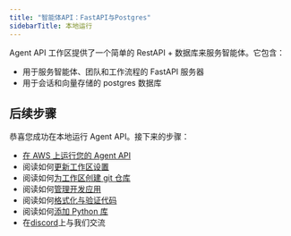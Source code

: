 ```yaml
---
title: "智能体API：FastAPI与Postgres"
sidebarTitle: 本地运行
---
```

Agent API 工作区提供了一个简单的 RestAPI + 数据库来服务智能体。它包含：

- 用于服务智能体、团队和工作流程的 FastAPI 服务器
- 用于会话和向量存储的 postgres 数据库

<Snippet file="setup.mdx" />

<Snippet file="create-agent-api-codebase.mdx" />

<Snippet file="run-agent-api-local.mdx" />

<Snippet file="stop-local-workspace.mdx" />

## 后续步骤

恭喜您成功在本地运行 Agent API。接下来的步骤：

- [在 AWS 上运行您的 Agent API](/workspaces/agent-api/aws)
- 阅读如何[更新工作区设置](/workspaces/workspace-management/workspace-settings)
- 阅读如何[为工作区创建 git 仓库](/workspaces/workspace-management/git-repo)
- 阅读如何[管理开发应用](/workspaces/workspace-management/development-app)
- 阅读如何[格式化与验证代码](/workspaces/workspace-management/format-and-validate)
- 阅读如何[添加 Python 库](/workspaces/workspace-management/install)
- 在[discord](https://agno.link/discord)上与我们交流